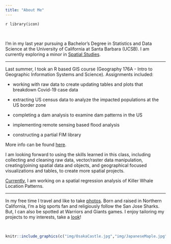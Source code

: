 ```yaml
---
title: "About Me"
---
```


`r library(icon)`

<br>

I'm in my last year pursuing a Bachelor’s Degree in Statistics and Data Science at the University of California at Santa Barbara (UCSB).  I am currently exploring a minor in [Spatial Studies](http://spatial.ucsb.edu/academic-minor/).

***

Last summer, I took an R based GIS course (Geography 176A - Intro to Geographic Information Systems and Science). 
Assignments included: 

- working with raw data to create updating tables and plots that breakdown Covid-19 case data

- extracting US census data  to analyze the impacted populations at the US border zone 

- completing a dam analysis to examine dam patterns in the US

- implementing remote sensing based flood analysis

- constructing a partial FIM library

More info can be found [here](https://catherinerauch.github.io/geog176A.html#past-work).


I am looking forward to using the skills learned in this class, including collecting and cleaning raw data, vector/raster data manipulation, creating/joining spatial data and objects, and geographical focused visualizations and tables, to create more spatial projects. 

[Currently](https://catherinerauch.github.io/geog176A.html#current-work), I am working on a spatial regression analysis of Killer Whale Location Patterns.

***

In my free time I travel and like to take [photos](https://vsco.co/catttrauc/gallery). Born and raised in Northern California, I'm a big sports fan and religiously follow the San Jose Sharks. But, I can also be spotted at Warriors and Giants games. I enjoy tailoring my projects to my interests, take a [look](https://catherinerauch.github.io/projects.html)!

<br>
```r
knitr::include_graphics(c("img/OsakaCastle.jpg","img/JapaneseMaple.jpg"))
``` 

